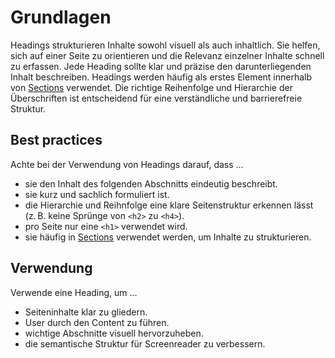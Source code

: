 # Grundlagen
Headings strukturieren Inhalte sowohl visuell als auch inhaltlich. Sie helfen, sich auf einer Seite zu orientieren und die Relevanz einzelner Inhalte schnell zu erfassen. Jede Heading sollte klar und präzise den darunterliegenden Inhalt beschreiben. Headings werden häufig als erstes Element innerhalb von [Sections](https://mittwald.github.io/flow/03-components/structure/section) verwendet. Die richtige Reihenfolge und Hierarchie der Überschriften ist entscheidend für eine verständliche und barrierefreie Struktur.

## Best practices

Achte bei der Verwendung von Headings darauf, dass …
- sie den Inhalt des folgenden Abschnitts eindeutig beschreibt.
- sie kurz und sachlich formuliert ist.
- die Hierarchie und Reihnfolge eine klare Seitenstruktur erkennen lässt (z. B. keine Sprünge von `<h2>` zu `<h4>`).
- pro Seite nur eine `<h1>` verwendet wird.
- sie häufig in [Sections](https://mittwald.github.io/flow/03-components/structure/section) verwendet werden, um Inhalte zu strukturieren.

## Verwendung

Verwende eine Heading, um …
- Seiteninhalte klar zu gliedern.
- User durch den Content zu führen.
- wichtige Abschnitte visuell hervorzuheben.
- die semantische Struktur für Screenreader zu verbessern.
